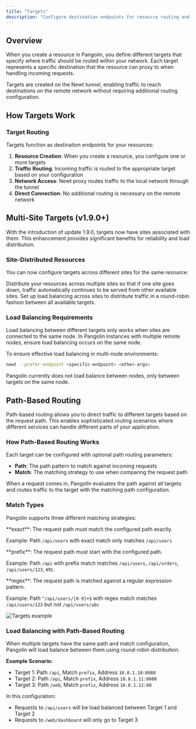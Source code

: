 ```yaml
---
title: "Targets"
description: "Configure destination endpoints for resource routing and load balancing"
---
```


## Overview

When you create a resource in Pangolin, you define different targets that specify where traffic should be routed within your network. Each target represents a specific destination that the resource can proxy to when handling incoming requests.

<Note>
Targets are created on the Newt tunnel, enabling traffic to reach destinations on the remote network without requiring additional routing configuration.
</Note>

## How Targets Work

### Target Routing

Targets function as destination endpoints for your resources:

1. **Resource Creation**: When you create a resource, you configure one or more targets
2. **Traffic Routing**: Incoming traffic is routed to the appropriate target based on your configuration
3. **Network Access**: Newt proxy routes traffic to the local network through the tunnel
4. **Direct Connection**: No additional routing is necessary on the remote network

## Multi-Site Targets (v1.9.0+)

With the introduction of update 1.9.0, targets now have sites associated with them. This enhancement provides significant benefits for reliability and load distribution.

### Site-Distributed Resources

You can now configure targets across different sites for the same resource:

<Card title="High Availability">
  Distribute your resources across multiple sites so that if one site goes down, traffic automatically continues to be served from other available sites.
</Card>

<Card title="Load Balancing">
  Set up load balancing across sites to distribute traffic in a round-robin fashion between all available targets.
</Card>

### Load Balancing Requirements

<Warning>
Load balancing between different targets only works when sites are connected to the same node. In Pangolin instances with multiple remote nodes, ensure load balancing occurs on the same node.
</Warning>

To ensure effective load balancing in multi-node environments:

```bash
newt --prefer-endpoint <specific-endpoint> <other-args>
```

<Note>
Pangolin currently does not load balance between nodes, only between targets on the same node.
</Note>

## Path-Based Routing

Path-based routing allows you to direct traffic to different targets based on the request path. This enables sophisticated routing scenarios where different services can handle different parts of your application.

### How Path-Based Routing Works

Each target can be configured with optional path routing parameters:

- **Path**: The path pattern to match against incoming requests
- **Match**: The matching strategy to use when comparing the request path

When a request comes in, Pangolin evaluates the path against all targets and routes traffic to the target with the matching path configuration.

### Match Types

Pangolin supports three different matching strategies:

<Card title="Exact Match">
  **exact**: The request path must match the configured path exactly.
  
  Example: Path `/api/users` with exact match only matches `/api/users`
</Card>

<Card title="Prefix Match">
  **prefix**: The request path must start with the configured path.
  
  Example: Path `/api` with prefix match matches `/api/users`, `/api/orders`, `/api/users/123`, etc.
</Card>

<Card title="Regex Match">
  **regex**: The request path is matched against a regular expression pattern.
  
  Example: Path `^/api/users/[0-9]+$` with regex match matches `/api/users/123` but not `/api/users/abc`
</Card>

<Frame caption="Pangolin UI showing targets with path-based routing configuration">
  <img src="/images/targets_config.png" alt="Targets example"/>
</Frame>

### Load Balancing with Path-Based Routing

When multiple targets have the same path and match configuration, Pangolin will load balance between them using round-robin distribution.

**Example Scenario:**
- Target 1: Path `/api`, Match `prefix`, Address `10.0.1.10:8080`
- Target 2: Path `/api`, Match `prefix`, Address `10.0.1.11:8080`
- Target 3: Path `/web`, Match `prefix`, Address `10.0.1.12:80`

In this configuration:
- Requests to `/api/users` will be load balanced between Target 1 and Target 2
- Requests to `/web/dashboard` will only go to Target 3
